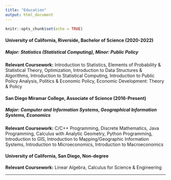 ```yaml
---
title: "Education"
output: html_document
---
```


```r
knitr::opts_chunk$set(echo = TRUE)
```

#### **University of California, Riverside**, Bachelor of Science (2020-2022)
##### Major: Statistics (Statistical Computing), Minor: Public Policy
**Relevant Coursework:** Introduction to Statistics, Elements of Probability & Statistical Theory, Optimization, Introduction to Data Structures & Algorithms, Introduction to Statistical Computing, Introduction to Public Policy Analysis, Politics & Economic Policy, Economic Development: Theory & Policy

#### **San Diego Miramar College**, Associate of Science (2016-Present)
##### Major: Computer and Information Systems, Geographical Information Systems, Economics
**Relevant Coursework:** C/C++ Programming, Discrete Mathematics, Java Programming, Calculus with Analytic Geometry, Python Programming, Introduction to GIS, Introduction to Mapping/Geographic Information Systems, Introduction to Microeconomics, Introduction to Macroeconomics

#### **University of California, San Diego**, Non-degree
**Relevant Coursework:** Linear Algebra, Calculus for Science & Engineering

***
###